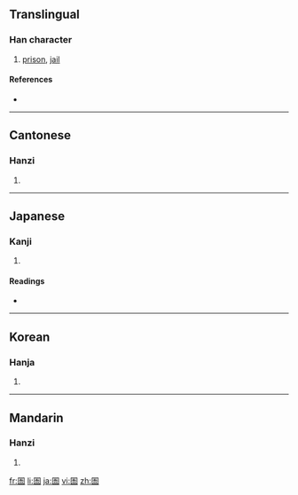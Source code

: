 ==Translingual==

===Han character===
{{Han char|rn=31|rad=囗|as=07|sn=10|four=6060<sub>1</sub>|canj=田一一口 (WMMR)}}

# [[prison]], [[jail]]

====References====
* {{Han ref|kx=0219.010|dkj=04775|dj=0446.230|hdz=10719.010|uh=5704|ud=22276|bh=AE46|bd=44614}}

----

==Cantonese==

===Hanzi===
{{yue-hanzi|jyut=|y=yu5}}

# {{defn|Cantonese|sort=囗07}}

----

==Japanese==

===Kanji===
{{ja-kanji|grade=|rs=囗07}}

# {{defn|Japanese|sort=囗07}}

====Readings====
* {{ja-readings|on=[[ぎょ]] (gyo), [[ご]] (go)|kun=[[ひとや]] (hitoya)}}

----

==Korean==

===Hanja===
{{ko-hanja|hangeul=어|rv=eo|mr=ŏ}}

# {{defn|Korean|sort=囗07}}

----

==Mandarin==

===Hanzi===
{{cmn-hanzi|pin=[[yǔ]] ([[yu3]])|wg=yü<sup>3</sup>}}

# {{defn|Mandarin|sort=囗07}}

[[fr:圄]]
[[li:圄]]
[[ja:圄]]
[[vi:圄]]
[[zh:圄]]